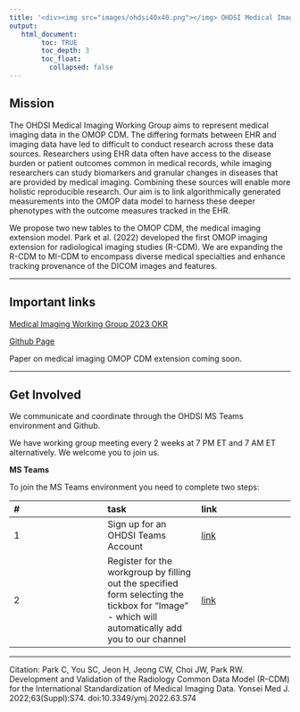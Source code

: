 ```yaml
---
title: '<div><img src="images/ohdsi40x40.png"></img> OHDSI Medical Image WG </div>'
output:
   html_document:
        toc: TRUE
        toc_depth: 3
        toc_float:
          collapsed: false
---
```




## **Mission**

The OHDSI Medical Imaging Working Group aims to represent medical imaging data in the OMOP CDM. The differing formats between EHR and imaging data have led to difficult to conduct research across these data sources. Researchers using EHR data often have access to the disease burden or patient outcomes common in medical records, while imaging researchers can study biomarkers and granular changes in diseases that are provided by medical imaging. Combining these sources will enable more holistic reproducible research. Our aim is to link algorithmically generated measurements into the OMOP data model to harness these deeper phenotypes with the outcome measures tracked in the EHR. 


We propose two new tables to the OMOP CDM, the medical imaging extension model. Park et al. (2022) developed the first OMOP imaging extension for radiological imaging studies (R-CDM). We are expanding the R-CDM to MI-CDM to encompass diverse medical specialties and enhance tracking provenance of the DICOM images and features.




---

## **Important links**

[Medical Imaging Working Group 2023 OKR](https://www.ohdsi.org/wp-content/uploads/2023/02/OHDSI_Imaging_2023_02.pdf)

[Github Page](https://github.com/OHDSI/ImageWG/)

Paper on medical imaging OMOP CDM extension coming soon.


---

## **Get Involved**

We communicate and coordinate through the OHDSI MS Teams environment and Github.

We have working group meeting every 2 weeks at 7 PM ET and 7 AM ET alternatively. We welcome you to join us.

**MS Teams**

To join the MS Teams environment you need to complete two steps:

| # | task | link | 
|:-|:-|:-|
| 1 | Sign up for an OHDSI Teams Account | [link](https://forms.office.com/Pages/ResponsePage.aspx?id=lAAPoyCRq0q6TOVQkCOy1ZyG6Ud_r2tKuS0HcGnqiQZUQ05MOU9BSzEwOThZVjNQVVFGTDNZRENONiQlQCN0PWcu)|
| 2 | Register for the workgroup by filling out the specified form selecting the tickbox for "Image" - which will automatically add you to our channel | [link](https://forms.office.com/Pages/ResponsePage.aspx?id=lAAPoyCRq0q6TOVQkCOy1ZyG6Ud_r2tKuS0HcGnqiQZUOVJFUzBFWE1aSVlLN0ozR01MUVQ4T0RGNyQlQCN0PWcu)|


---

Citation: Park C, You SC, Jeon H, Jeong CW, Choi JW, Park RW. Development and Validation of the Radiology Common Data Model (R-CDM) for the International Standardization of Medical Imaging Data. Yonsei Med J. 2022;63(Suppl):S74. doi:10.3349/ymj.2022.63.S74 